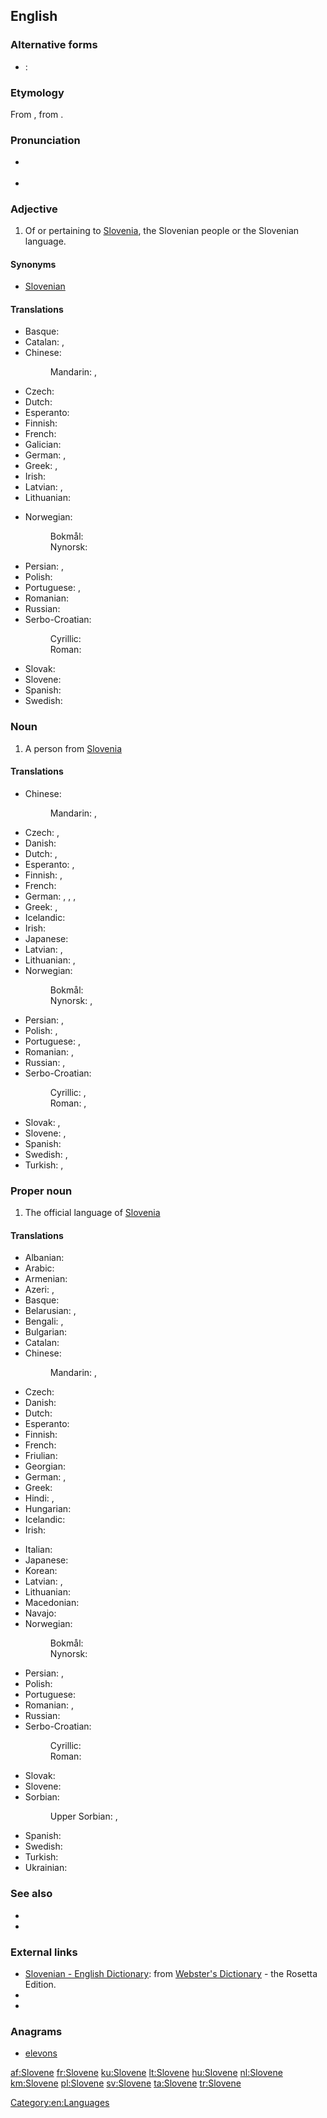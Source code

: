 {{also|slovene}}
==English==

===Alternative forms===
* {{qualifier|abbreviation}}: {{l|en|Sln.}}

===Etymology===
From {{etyl|de|en}}, from {{etyl|sl|en}}.

===Pronunciation===
* {{a|UK}} {{IPA|/ˈsləʊˌviːn/}}
* {{audio|en-us-Slovene.ogg|Audio (US)}}

===Adjective===
{{en-adj|-}}

# Of or pertaining to [[Slovenia]], the Slovenian people or the Slovenian language.

====Synonyms====
* [[Slovenian]]

====Translations====
{{trans-top|adjective}}
* Basque: {{t|eu|esloveniar}}
* Catalan: {{t+|ca|eslovè|m}}, {{t+|ca|eslovena|f}}
* Chinese:
*: Mandarin: {{t+|cmn|斯洛文尼亞|alt=斯洛文尼亞的|sc=Hani}}, {{t|cmn|斯洛文尼亚|tr=Sīluòwénníyà de|alt=斯洛文尼亚的|sc=Hani}}
* Czech: {{t+|cs|slovinský|m}}
* Dutch: {{t+|nl|Sloveens}}
* Esperanto: {{t+|eo|slovena}}
* Finnish: {{t+|fi|slovenialainen}}
* French: {{t+|fr|slovène|m|f}}
* Galician: {{t+|gl|esloveno|m}}
* German: {{t+|de|slowenisch}}, {{t|de|windisch}}
* Greek: {{t+|el|σλοβενικός|m|tr=slovenikós}}, <!-- non-lemma {t+|el|σλοβενική|f}}, {{t+|el|σλοβενικό|n}} -->
* Irish: {{t|ga|Slóivéanach}}
* Latvian: {{t|lv|slovēņu}}, {{t|lv|slovēnisks}}
* Lithuanian: {{t|lt|sovėniškas|m}}
{{trans-mid}}
* Norwegian:
*: Bokmål: {{t+|nb|slovensk}}
*: Nynorsk: {{t+|nn|slovensk}}
* Persian: {{t|fa|اسلوونیایی|tr=esluveniyâyi|sc=fa-Arab}}, {{t|fa|اسلوونیائی|tr=esluveniyâ'i|sc=fa-Arab}}
* Polish: {{t+|pl|słoweński|m}}
* Portuguese: {{t+|pt|esloveno}}, {{t|pt|eslovênico}}
* Romanian: {{t+|ro|sloven|m}}
* Russian: {{t+|ru|словенский|tr=slovénskij}}
* Serbo-Croatian:
*: Cyrillic: {{t|sh|словеначки|m}}
*: Roman: {{t|sh|slovenački|m}}
* Slovak: {{t|sk|slovinský|m}}
* Slovene: {{t|sl|slovénski|m}}
* Spanish: {{t+|es|esloveno}}
* Swedish: {{t+|sv|slovensk}}
{{trans-bottom}}

===Noun===
{{en-noun}}

# A person from [[Slovenia]]

====Translations====
{{trans-top|a person}}
* Chinese:
*: Mandarin: {{t|cmn|斯洛文尼亞人|sc=Hani}}, {{t|cmn|斯洛文尼亚人|tr=Sīluòwénníyà rén|sc=Hani}}
* Czech: {{t|cs|Slovinec|m}}, {{t+|cs|Slovinka|f}}
* Danish: {{t|da|slovener}}
* Dutch: {{t+|nl|Sloveen|m}}, {{t+|nl|Sloveense|f}}
* Esperanto: {{t|eo|sloveno}}, {{t|eo|slovenino}} {{qualifier|woman}}
* Finnish: {{t+|fi|sloveeni}}, {{t+|fi|slovenialainen}}
* French: {{t+|fr|Slovène|m|f}}
* German: {{t+|de|Slowene|m}}, {{t+|de|Slowenin|f}}, {{t|de|Windischer|m}}, {{t|de|Windische|f}}
* Greek: {{t|el|Σλοβένος|m|tr=Slovénos|sc=Grek}}, {{t|el|Σλοβένα|f|tr=Slovéna|sc=Grek}}
* Icelandic: {{t|is|Slóveni|m}}
* Irish: {{t|ga|Slóivéanach|m}}
* Japanese: {{t|ja|スロベニア人|tr=Surobenia-jin|sc=Jpan}}
* Latvian: {{t|lv|slovēnis|m}}, {{t|lv|slovēniete|f}}
* Lithuanian: {{t+|lt|slovėnas|m}}, {{t+|lt|slovėnė|f}}
* Norwegian:
*: Bokmål: {{t|nb|slovener|m}}
*: Nynorsk: {{t+|nn|sloven|m}}, {{t+|nn|slovenar|m}}
{{trans-mid}}
* Persian: {{t|fa|اسلوونیایی|tr=esluveniyâyi|sc=fa-Arab}}, {{t|fa|اسلوونیائی|tr=esluveniyâ'i|sc=fa-Arab}}
* Polish: {{t+|pl|Słoweniec|m}}, {{t+|pl|Słowenka|f}}
* Portuguese: {{t+|pt|esloveno|m}}, {{t|pt|eslovena|f}}
* Romanian: {{t+|ro|sloven|m}}, {{t+|ro|slovenă|f}}
* Russian: {{t+|ru|словенец|m|tr=slovénec}}, {{t+|ru|словенка|f|tr=slovénka}}
* Serbo-Croatian:
*: Cyrillic: {{t|sh|Словенац|m}}, {{t|sh|Словенка|f}}
*: Roman: {{t|sh|Slovenac|m}}, {{t|sh|Slovenka|f}}
* Slovak: {{t|sk|Slovinec|m}}, {{t|sk|Slovinka|f}}
* Slovene: {{t|sl|Slovénec|m}}, {{t|sl|Slovénka|f}}
* Spanish: {{t+|es|esloveno|m}}
* Swedish: {{t+|sv|sloven|m}}, {{t+|sv|slovenska|f}}
* Turkish: {{t+|tr|Sloven}}, {{t+|tr|Slovenyalı}}
{{trans-bottom}}

===Proper noun===
{{wikipedia}}
{{en-proper noun}}

# The official language of [[Slovenia]]

====Translations====
{{trans-top|the language}}
* Albanian: {{t|sq|slloven}}
* Arabic: {{t+|ar|سلوفينية|f|tr=slofiníyya|sc=Arab}}
* Armenian: {{t|hy|սլովեներեն|tr=sloveneren|sc=Armn}}
* Azeri: {{t|az|sloven}}, {{t|az|sloven dili}}
* Basque: {{t+|eu|esloveniera}}
* Belarusian: {{t|be|славенская|f|tr=slavénskaja|sc=Cyrl}}, {{t|be|славе́нская мо́ва|f|sc=Cyrl}}
* Bengali: {{t|bn|স্লোভেনীয় ভাষা|tr=slobheniẏa bhasha|sc=Beng}}, {{t|bn|স্লোভেনীয়|tr=slobheniẏa|sc=Beng}}
* Bulgarian: {{t|bg|словенски|m|tr=slovénski|sc=Cyrl}}
* Catalan: {{t+|ca|eslovè|m}}
* Chinese:
*: Mandarin: {{t|cmn|斯洛文尼亞語|sc=Hani}}, {{t+|cmn|斯洛文尼亚语|tr=Sīluòwénníyàyǔ|sc=Hani}}
* Czech: {{t+|cs|slovinština|f}}
* Danish: {{t|da|slovensk}}
* Dutch: {{t+|nl|Sloveens|n}}
* Esperanto: {{t+|eo|slovena}}
* Finnish: {{t+|fi|sloveeni}}
* French: {{t+|fr|slovène|m}}
* Friulian: {{t|fur|sloven}}
* Georgian: {{t|ka|სლოვენური|tr=slovenuri|sc=Geor}}
* German: {{t+|de|Slowenisch|n}}, {{t|de|Windisch|n}}
* Greek: {{t+|el|σλοβενικά|n-p|tr=sloveniká}}
* Hindi: {{t+|hi|स्लोवेनियन|tr=sloveniyan|sc=Deva}}, {{t|hi|स्लोवेनियाई|f|tr=sloveniyā'ī|sc=Deva}}
* Hungarian: {{t+|hu|szlovén}}
* Icelandic: {{t+|is|slóvenska|f}}
* Irish: {{t|ga|Slóivéinis|f}}
{{trans-mid}}
* Italian: {{t+|it|sloveno|m}}
* Japanese: {{t+|ja|スロベニア語|tr=Surobenia-go|sc=Jpan}}
* Korean: {{t+|ko|슬로베니아어|tr=Seullobenia-eo|sc=Kore}}
* Latvian: {{t|lv|slovēņu}}, {{t|lv|slovēņu valoda|f}}
* Lithuanian: {{t|lt|slovėniškas}}
* Macedonian: {{t|mk|словенечки|m|tr=slovénečki|sc=Cyrl}}
* Navajo: {{t|nv|Słobíín bizaad}}
* Norwegian:
*: Bokmål: {{t+|nb|slovensk|m}}
*: Nynorsk: {{t+|nn|slovensk|m}}
* Persian: {{t|fa|اسلوونیایی|tr=esluveniyâyi|sc=fa-Arab}}, {{t|fa|اسلوونیائی|tr=esluveniyâ'i|sc=fa-Arab}}
* Polish: {{t+|pl|słoweński}}
* Portuguese: {{t+|pt|esloveno|m}}
* Romanian: {{t+|ro|slovenă|f}}, {{t|ro|limba slovenă|f}}
* Russian: {{t+|ru|словенский|m|tr=slovénskij|sc=Cyrl}}
* Serbo-Croatian:
*: Cyrillic: {{t|sh|словеначки|m}}
*: Roman: {{t|sh|slovenački|m}}
* Slovak: {{t|sk|slovinčina|f}}
* Slovene: {{t|sl|slovénščina|f}}
* Sorbian:
*: Upper Sorbian: {{t|hsb|słowjenska rěč}}, {{t+|hsb|słowjenšćina}}
* Spanish: {{t+|es|esloveno|m}}
* Swedish: {{t+|sv|slovenska}}
* Turkish: {{t+|tr|Slovence}}
* Ukrainian: {{t+|uk|словенська|f|tr=slovéns'ka|sc=Cyrl}}
{{trans-bottom}}

===See also===
* {{langcat}}
* {{langlist}}

===External links===
* [http://www.websters-online-dictionary.org/definition/Slovene-english/ Slovenian - English Dictionary]: from [http://www.websters-online-dictionary.org/ Webster's Dictionary] - the Rosetta Edition.
* {{ISO 639|3code=slv|1code=sl}}
* {{ethnologue|code=slv}}

===Anagrams===
* [[elevons#English|elevons]]

[[Category:en:Languages]]

[[af:Slovene]]
[[fr:Slovene]]
[[ku:Slovene]]
[[lt:Slovene]]
[[hu:Slovene]]
[[nl:Slovene]]
[[km:Slovene]]
[[pl:Slovene]]
[[sv:Slovene]]
[[ta:Slovene]]
[[tr:Slovene]]